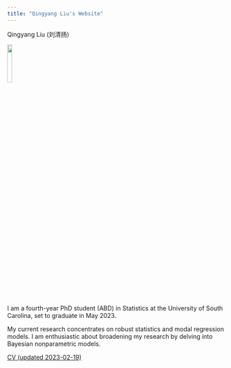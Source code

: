```yaml
---
title: "Qingyang Liu's Website"
---
```

Qingyang Liu (刘清扬)

<img src="./files/headshot.jpg" width=15%>

I am a fourth-year PhD student (ABD) in Statistics at the University of South Carolina, set to graduate in May 2023.

My current research concentrates on robust statistics and modal regression models. I am enthusiastic about broadening my research by delving into Bayesian nonparametric models.

[CV (updated 2023-02-19)](./files/Qingyang_Liu_Curriculum_Vitae.pdf)